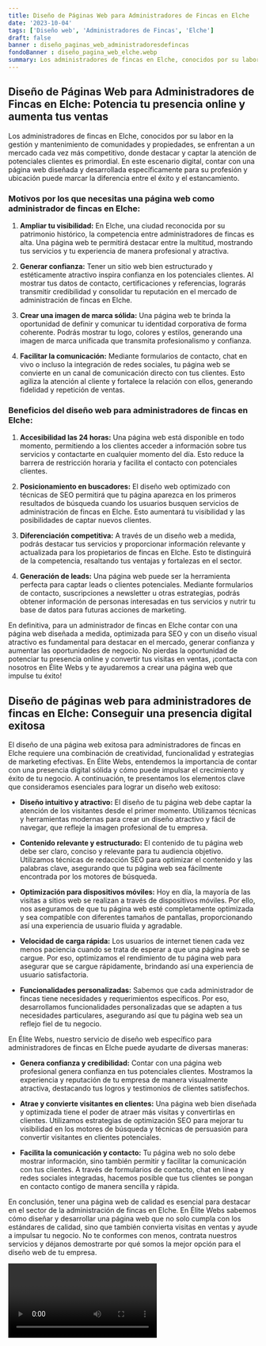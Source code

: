 ```yaml
---
title: Diseño de Páginas Web para Administradores de Fincas en Elche
date: '2023-10-04'
tags: ['Diseño web', 'Administradores de Fincas', 'Elche']
draft: false
banner : diseño_paginas_web_administradoresdefincas
fondoBanner : diseño_pagina_web_elche.webp
summary: Los administradores de fincas en Elche, conocidos por su labor en la gestión y mantenimiento de comunidades y propiedades, se enfrentan a un mercado cada vez más competitivo, donde destacar y captar la atención de potenciales clientes es primordial. En este escenario digital, contar con una página web diseñada y desarrollada específicamente para su profesión y ubicación puede marcar la diferencia entre el éxito y el estancamiento.
---
```


## Diseño de Páginas Web para Administradores de Fincas en Elche: Potencia tu presencia online y aumenta tus ventas

Los administradores de fincas en Elche, conocidos por su labor en la gestión y mantenimiento de comunidades y propiedades, se enfrentan a un mercado cada vez más competitivo, donde destacar y captar la atención de potenciales clientes es primordial. En este escenario digital, contar con una página web diseñada y desarrollada específicamente para su profesión y ubicación puede marcar la diferencia entre el éxito y el estancamiento.

### Motivos por los que necesitas una página web como administrador de fincas en Elche:

1. **Ampliar tu visibilidad:** En Elche, una ciudad reconocida por su patrimonio histórico, la competencia entre administradores de fincas es alta. Una página web te permitirá destacar entre la multitud, mostrando tus servicios y tu experiencia de manera profesional y atractiva.

2. **Generar confianza:** Tener un sitio web bien estructurado y estéticamente atractivo inspira confianza en los potenciales clientes. Al mostrar tus datos de contacto, certificaciones y referencias, lograrás transmitir credibilidad y consolidar tu reputación en el mercado de administración de fincas en Elche.

3. **Crear una imagen de marca sólida:** Una página web te brinda la oportunidad de definir y comunicar tu identidad corporativa de forma coherente. Podrás mostrar tu logo, colores y estilos, generando una imagen de marca unificada que transmita profesionalismo y confianza.

4. **Facilitar la comunicación:** Mediante formularios de contacto, chat en vivo o incluso la integración de redes sociales, tu página web se convierte en un canal de comunicación directo con tus clientes. Esto agiliza la atención al cliente y fortalece la relación con ellos, generando fidelidad y repetición de ventas.

### Beneficios del diseño web para administradores de fincas en Elche:

1. **Accesibilidad las 24 horas:** Una página web está disponible en todo momento, permitiendo a los clientes acceder a información sobre tus servicios y contactarte en cualquier momento del día. Esto reduce la barrera de restricción horaria y facilita el contacto con potenciales clientes.

2. **Posicionamiento en buscadores:** El diseño web optimizado con técnicas de SEO permitirá que tu página aparezca en los primeros resultados de búsqueda cuando los usuarios busquen servicios de administración de fincas en Elche. Esto aumentará tu visibilidad y las posibilidades de captar nuevos clientes.

3. **Diferenciación competitiva:** A través de un diseño web a medida, podrás destacar tus servicios y proporcionar información relevante y actualizada para los propietarios de fincas en Elche. Esto te distinguirá de la competencia, resaltando tus ventajas y fortalezas en el sector.

4. **Generación de leads:** Una página web puede ser la herramienta perfecta para captar leads o clientes potenciales. Mediante formularios de contacto, suscripciones a newsletter u otras estrategias, podrás obtener información de personas interesadas en tus servicios y nutrir tu base de datos para futuras acciones de marketing.

En definitiva, para un administrador de fincas en Elche contar con una página web diseñada a medida, optimizada para SEO y con un diseño visual atractivo es fundamental para destacar en el mercado, generar confianza y aumentar las oportunidades de negocio. No pierdas la oportunidad de potenciar tu presencia online y convertir tus visitas en ventas, ¡contacta con nosotros en Élite Webs y te ayudaremos a crear una página web que impulse tu éxito!

<GifSeo />

<Cta />

## Diseño de páginas web para administradores de fincas en Elche: Conseguir una presencia digital exitosa

El diseño de una página web exitosa para administradores de fincas en Elche requiere una combinación de creatividad, funcionalidad y estrategias de marketing efectivas. En Élite Webs, entendemos la importancia de contar con una presencia digital sólida y cómo puede impulsar el crecimiento y éxito de tu negocio. A continuación, te presentamos los elementos clave que consideramos esenciales para lograr un diseño web exitoso:

- **Diseño intuitivo y atractivo:** El diseño de tu página web debe captar la atención de los visitantes desde el primer momento. Utilizamos técnicas y herramientas modernas para crear un diseño atractivo y fácil de navegar, que refleje la imagen profesional de tu empresa.

- **Contenido relevante y estructurado:** El contenido de tu página web debe ser claro, conciso y relevante para tu audiencia objetivo. Utilizamos técnicas de redacción SEO para optimizar el contenido y las palabras clave, asegurando que tu página web sea fácilmente encontrada por los motores de búsqueda.

- **Optimización para dispositivos móviles:** Hoy en día, la mayoría de las visitas a sitios web se realizan a través de dispositivos móviles. Por ello, nos aseguramos de que tu página web esté completamente optimizada y sea compatible con diferentes tamaños de pantallas, proporcionando así una experiencia de usuario fluida y agradable.

- **Velocidad de carga rápida:** Los usuarios de internet tienen cada vez menos paciencia cuando se trata de esperar a que una página web se cargue. Por eso, optimizamos el rendimiento de tu página web para asegurar que se cargue rápidamente, brindando así una experiencia de usuario satisfactoria.

- **Funcionalidades personalizadas:** Sabemos que cada administrador de fincas tiene necesidades y requerimientos específicos. Por eso, desarrollamos funcionalidades personalizadas que se adapten a tus necesidades particulares, asegurando así que tu página web sea un reflejo fiel de tu negocio.

En Élite Webs, nuestro servicio de diseño web específico para administradores de fincas en Elche puede ayudarte de diversas maneras:

- **Genera confianza y credibilidad:** Contar con una página web profesional genera confianza en tus potenciales clientes. Mostramos la experiencia y reputación de tu empresa de manera visualmente atractiva, destacando tus logros y testimonios de clientes satisfechos.

- **Atrae y convierte visitantes en clientes:** Una página web bien diseñada y optimizada tiene el poder de atraer más visitas y convertirlas en clientes. Utilizamos estrategias de optimización SEO para mejorar tu visibilidad en los motores de búsqueda y técnicas de persuasión para convertir visitantes en clientes potenciales.

- **Facilita la comunicación y contacto:** Tu página web no solo debe mostrar información, sino también permitir y facilitar la comunicación con tus clientes. A través de formularios de contacto, chat en línea y redes sociales integradas, hacemos posible que tus clientes se pongan en contacto contigo de manera sencilla y rápida.

En conclusión, tener una página web de calidad es esencial para destacar en el sector de la administración de fincas en Elche. En Élite Webs sabemos cómo diseñar y desarrollar una página web que no solo cumpla con los estándares de calidad, sino que también convierta visitas en ventas y ayude a impulsar tu negocio. No te conformes con menos, contrata nuestros servicios y déjanos demostrarte por qué somos la mejor opción para el diseño web de tu empresa.

<Video />

<CtaBot job='Administradores de Fincas' city='Elche'/>

<Gmaps query='Elche+españa+maps' />